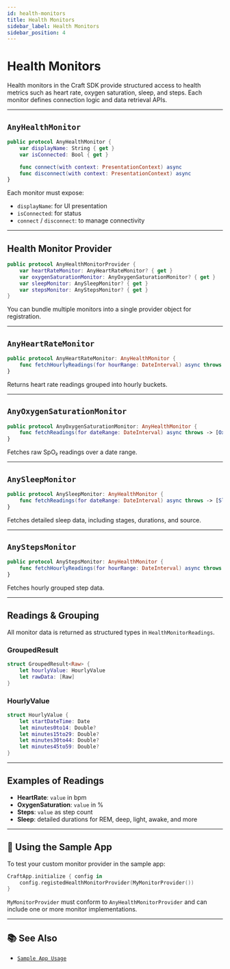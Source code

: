 ```yaml
---
id: health-monitors
title: Health Monitors
sidebar_label: Health Monitors
sidebar_position: 4
---
```


# Health Monitors

Health monitors in the Craft SDK provide structured access to health metrics such as heart rate, oxygen saturation, sleep, and steps. Each monitor defines connection logic and data retrieval APIs.

---

## `AnyHealthMonitor`

```swift
public protocol AnyHealthMonitor {
    var displayName: String { get }
    var isConnected: Bool { get }

    func connect(with context: PresentationContext) async
    func disconnect(with context: PresentationContext) async
}
```

Each monitor must expose:
- `displayName`: for UI presentation
- `isConnected`: for status
- `connect` / `disconnect`: to manage connectivity

---

## Health Monitor Provider

```swift
public protocol AnyHealthMonitorProvider {
    var heartRateMonitor: AnyHeartRateMonitor? { get }
    var oxygenSaturationMonitor: AnyOxygenSaturationMonitor? { get }
    var sleepMonitor: AnySleepMonitor? { get }
    var stepsMonitor: AnyStepsMonitor? { get }
}
```

You can bundle multiple monitors into a single provider object for registration.

---

## `AnyHeartRateMonitor`

```swift
public protocol AnyHeartRateMonitor: AnyHealthMonitor {
    func fetchHourlyReadings(for hourRange: DateInterval) async throws -> GroupedResult<HeartRate>
}
```

Returns heart rate readings grouped into hourly buckets.

---

## `AnyOxygenSaturationMonitor`

```swift
public protocol AnyOxygenSaturationMonitor: AnyHealthMonitor {
    func fetchReadings(for dateRange: DateInterval) async throws -> [OxygenSaturation]
}
```

Fetches raw SpO₂ readings over a date range.

---

## `AnySleepMonitor`

```swift
public protocol AnySleepMonitor: AnyHealthMonitor {
    func fetchReadings(for dateRange: DateInterval) async throws -> [Sleep]
}
```

Fetches detailed sleep data, including stages, durations, and source.

---

## `AnyStepsMonitor`

```swift
public protocol AnyStepsMonitor: AnyHealthMonitor {
    func fetchHourlyReadings(for hourRange: DateInterval) async throws -> GroupedResult<Steps>
}
```

Fetches hourly grouped step data.

---

## Readings & Grouping

All monitor data is returned as structured types in `HealthMonitorReadings`.

### GroupedResult

```swift
struct GroupedResult<Raw> {
    let hourlyValue: HourlyValue
    let rawData: [Raw]
}
```

### HourlyValue

```swift
struct HourlyValue {
    let startDateTime: Date
    let minutes0to14: Double?
    let minutes15to29: Double?
    let minutes30to44: Double?
    let minutes45to59: Double?
}
```

---

## Examples of Readings

- **HeartRate**: `value` in bpm
- **OxygenSaturation**: `value` in %
- **Steps**: `value` as step count
- **Sleep**: detailed durations for REM, deep, light, awake, and more

---

## 🚀 Using the Sample App

To test your custom monitor provider in the sample app:

```swift
CraftApp.initialize { config in
    config.registedHealthMonitorProvider(MyMonitorProvider())
}
```

`MyMonitorProvider` must conform to `AnyHealthMonitorProvider` and can include one or more monitor implementations.

---

## 📚 See Also

- [`Sample App Usage`](./craft-sample-app)